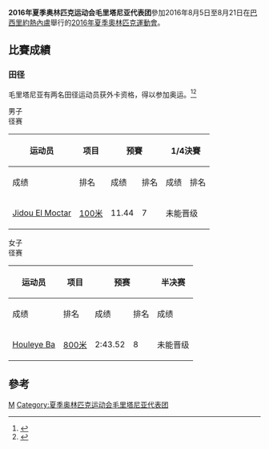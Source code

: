 {{NoteTA|G1=Sports}}
{{Infobox Country Olympics
|NOC = MTN
|games = 2016年夏季
|competitors=2
|sports= 1
|flagbearer=[[2016年夏季奧林匹克運動會入場旗手|开幕式]]：[[Jidou_El_Moctar|Jidou El Moctar]]（田徑）<ref>{{cite web |title=The Flagbearers for the Rio 2016 Opening Ceremony |url=https://stillmed.olympic.org/media/Document%20Library/OlympicOrg/News/2016/08/2016-08-05-Rio-2016-Opening-Ceremony-Flag-Bearers.pdf |publisher=[[国际奥林匹克委员会|International Olympic Committee]] |accessdate=2016-08-05 |date=2016-08-05 |archiveurl=https://web.archive.org/web/20160816094229/https://stillmed.olympic.org/media/Document%20Library/OlympicOrg/News/2016/08/2016-08-05-Rio-2016-Opening-Ceremony-Flag-Bearers.pdf |archivedate=2016-08-16 |deadurl=yes }}</ref><br/>闭幕式：里约奥组委志愿者<ref>{{cite web|title=The Flagbearers for the Rio 2016 Closing Ceremony|url=https://stillmed.olympic.org/media/Document%20Library/OlympicOrg/News/2016/08/2016-08-21-Rio-2016-Closing-Ceremony-Flag-Bearers.pdf|publisher=International Olympic Committee|accessdate=2016-09-22|date=2016-08-21|archiveurl=https://web.archive.org/web/20160822094245/https://stillmed.olympic.org/media/Document%20Library/OlympicOrg/News/2016/08/2016-08-21-Rio-2016-Closing-Ceremony-Flag-Bearers.pdf|archivedate=2016-08-22|dead-url=no}}</ref>
}}
'''2016年夏季奥林匹克运动会毛里塔尼亚代表团'''參加2016年8月5日至8月21日在[[巴西|巴西]][[里約熱內盧|里約熱內盧]]舉行的[[2016年夏季奧林匹克運動會|2016年夏季奧林匹克運動會]]。

==比賽成績==
===田径===
{{main|2016年夏季奥林匹克运动会田径比赛}}
毛里塔尼亚有两名田径运动员获外卡资格，得以参加奥运。<ref>{{cite web|title=IAAF Games of the XXX Olympiad – Rio 2016 Entry Standards|url=http://www.insidethegames.biz/media/file/559/IAAF%20Rio%202016%20standards.pdf|publisher=[[国际田径联合会|IAAF]]|accessdate=2015-04-18|archive-date=2016-07-07|archive-url=https://web.archive.org/web/20160707211107/http://www.insidethegames.biz/media/file/559/IAAF%20Rio%202016%20standards.pdf|dead-url=no}}</ref><ref>{{cite web|last=Stewart|first=Megan|title=Table for one? Meet the 10 smallest delegations at Rio 2016|url=https://www.rio2016.com/en/news/smallest-team-delegation-country-rio-2016-olympic-games|publisher=Rio 2016|date=2016-07-28|accessdate=2016-07-29|archiveurl=https://web.archive.org/web/20160729025328/https://www.rio2016.com/en/news/smallest-team-delegation-country-rio-2016-olympic-games|archivedate=2016-07-29|dead-url=no}}</ref>

;男子
;径赛
{| class="wikitable" style="font-size:90%"
|-
!rowspan="2"|运动员
!rowspan="2"|项目
!colspan="2"|预賽
!colspan="2"|1/4決賽
!colspan="2"|半决赛
!colspan="2"|决赛
|-style="font-size:95%"
!成绩
!排名
!成绩
!排名
!成绩
!排名
!成绩
!排名
|-align=center
|align=left|[[Jidou_El_Moctar|Jidou El Moctar]]
|align=left|[[2016年夏季奧林匹克運動會田徑男子100公尺比賽|100米]]
|11.44
|7
|colspan="6" bgcolor="honeydew" |未能晋级
|}

;女子
;径赛
{| class="wikitable" style="font-size:90%"
|-
!rowspan="2"|运动员
!rowspan="2"|项目
!colspan="2"|预赛
!colspan="2"|半决赛
!colspan="2"|决赛
|-style="font-size:95%"
!成绩
!排名
!成绩
!排名
!成绩
!排名
|-align=center
|align=left|[[Houleye_Ba|Houleye Ba]]
|align=left|[[2016年夏季奧林匹克運動會田徑女子800公尺比賽|800米]]
|2:43.52
|8
|colspan="4" bgcolor="honeydew" |未能晋级
|}

==參考==
{{reflist}}

{{Nations at the 2016 Summer Olympics}}

[[Category:2016年夏季奧林匹克運動會代表團|M]]
[[Category:夏季奥林匹克运动会毛里塔尼亚代表团|Category:夏季奥林匹克运动会毛里塔尼亚代表团]]